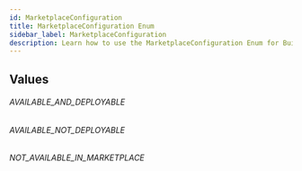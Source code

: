 ```yaml
---
id: MarketplaceConfiguration
title: MarketplaceConfiguration Enum
sidebar_label: MarketplaceConfiguration
description: Learn how to use the MarketplaceConfiguration Enum for Builder's API.
---
```


## Values

###### AVAILABLE_AND_DEPLOYABLE

###### AVAILABLE_NOT_DEPLOYABLE

###### NOT_AVAILABLE_IN_MARKETPLACE
